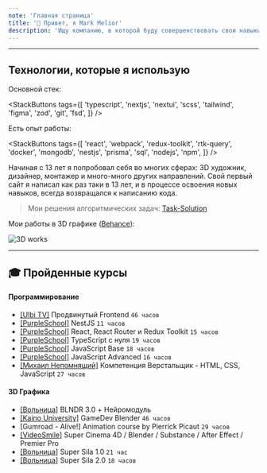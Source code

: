 ```yaml
---
note: 'Главная страница'
title: '👋 Привет, я Mark Melior'
description: 'Ищу компанию, в которой буду совершенствовать свои навыки до сильного Frontend-разработчика (:'
---
```


---

## Технологии, которые я использую

Основной стек:

<StackButtons
  tags={[
    'typescript',
    'nextjs',
    'nextui',
    'scss',
    'tailwind',
    'figma',
    'zod',
    'git',
    'fsd',
  ]}
/>

Есть опыт работы:

<StackButtons
  tags={[
    'react',
    'webpack',
    'redux-toolkit',
    'rtk-query',
    'docker',
    'mongodb',
    'nestjs',
    'prisma',
    'sql',
    'nodejs',
    'npm',
  ]}
/>

Начиная с 13 лет я попробовал себя во многих сферах: 3D художник, дизайнер, монтажер и много-много других направлений. Свой первый сайт я написал как раз таки в 13 лет, и в процессе освоения новых навыков, всегда возвращался к написанию кода.

> Мои решения алгоритмических задач: [Task-Solution](https://github.com/MarkMelior/Task-Solution)

Мои работы в 3D графике ([Behance](https://www.behance.net/MarkMelior)):

![3D works](https://raw.githubusercontent.com/MarkMelior/MarkMelior/main/3d.png)

---

## 🎓 Пройденные курсы

#### Программирование

- [[Ulbi TV]](https://ulbitv.ru/frontend) Продвинутый Frontend `46 часов`
- [[PurpleSchool]](https://purpleschool.ru/course/nestjs) NestJS `11 часов`
- [[PurpleSchool]](https://purpleschool.ru/course/react-redux) React, React Router и Redux Toolkit `15 часов`
- [[PurpleSchool]](https://purpleschool.ru/course/typescript) TypeScript с нуля `19 часов`
- [[PurpleSchool]](https://purpleschool.ru/course/javascript-basics) JavaScript Base `18 часов`
- [[PurpleSchool]](https://purpleschool.ru/course/javascript-advanced) JavaScript Advanced `16 часов`
- [[Михаил Непомнящий]](https://www.udemy.com/course/web-coder) Компетенция Верстальщик - HTML, CSS, JavaScript `27 часов`

#### 3D Графика

- [[Вольница]](https://volnitsa.net/blndr) BLNDR 3.0 + Нейромодуль
- [[Kaino University]](https://kaino.ru/gamedev1) GameDev Blender `46 часов`
- [Gumroad - Alive!] Animation course by Pierrick Picaut `29 часов`
- [[VideoSmile]](https://videosmile.ru/) Super Cinema 4D / Blender / Substance / After Effect / Premier Pro
- [[Вольница]](https://volnitsa.net/super_sila_1) Super Sila 1.0 `21 час`
- [[Вольница]](https://volnitsa.net/super_sila_2) Super Sila 2.0 `18 часов`
